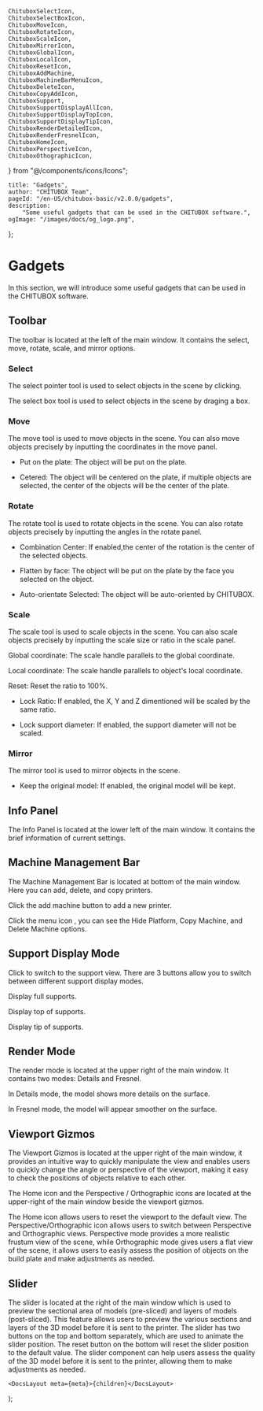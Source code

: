 	ChituboxSelectIcon,
	ChituboxSelectBoxIcon,
	ChituboxMoveIcon,
	ChituboxRotateIcon,
	ChituboxScaleIcon,
	ChituboxMirrorIcon,
	ChituboxGlobalIcon,
	ChituboxLocalIcon,
	ChituboxResetIcon,
	ChituboxAddMachine,
	ChituboxMachineBarMenuIcon,
	ChituboxDeleteIcon,
	ChituboxCopyAddIcon,
	ChituboxSupport,
	ChituboxSupportDisplayAllIcon,
	ChituboxSupportDisplayTopIcon,
	ChituboxSupportDisplayTipIcon,
	ChituboxRenderDetailedIcon,
	ChituboxRenderFresnelIcon,
	ChituboxHomeIcon,
	ChituboxPerspectiveIcon,
	ChituboxOthographicIcon,
} from "@/components/icons/Icons";

	title: "Gadgets",
	author: "CHITUBOX Team",
	pageId: "/en-US/chitubox-basic/v2.0.0/gadgets",
	description:
		"Some useful gadgets that can be used in the CHITUBOX software.",
	ogImage: "/images/docs/og_logo.png",
};

# Gadgets

In this section, we will introduce some useful gadgets that can be used in the CHITUBOX software.

## Toolbar

The toolbar is located at the left of the main window. It contains the select, move, rotate, scale, and mirror options.

### Select

<ChituboxSelectIcon /> The select pointer tool is used to select objects in the
scene by clicking.

<ChituboxSelectBoxIcon /> The select box tool is used to select objects in the
scene by draging a box.

### Move

<ChituboxMoveIcon /> The move tool is used to move objects in the scene. You can
also move objects precisely by inputting the coordinates in the move panel.

<ImageContainer>
	<AntdImage
		src={
			"/images/docs/en-US/chitubox-basic/2.x.x/005-gadgets-move-panel.png"
		}
	/>
</ImageContainer>

-   Put on the plate: The object will be put on the plate.

-   Cetered: The object will be centered on the plate, if multiple objects are selected, the center of the objects will be the center of the plate.

### Rotate

<ImageContainer>
	<AntdImage
		src={
			"/images/docs/en-US/chitubox-basic/2.x.x/005-gadgets-rotate-panel.png"
		}
	/>
</ImageContainer>

<ChituboxRotateIcon /> The rotate tool is used to rotate objects in the scene.
You can also rotate objects precisely by inputting the angles in the rotate
panel.

-   Combination Center: If enabled,the center of the rotation is the center of the selected objects.

-   Flatten by face: The object will be put on the plate by the face you selected on the object.

-   Auto-orientate Selected: The object will be auto-oriented by CHITUBOX.

### Scale

<ChituboxScaleIcon /> The scale tool is used to scale objects in the scene. You
can also scale objects precisely by inputting the scale size or ratio in the
scale panel.

<ImageContainer>
	<AntdImage
		src={
			"/images/docs/en-US/chitubox-basic/2.x.x/005-gadgets-scale-panel.png"
		}
	/>
</ImageContainer>

<ChituboxGlobalIcon /> Global coordinate: The scale handle parallels to the
global coordinate.

<ChituboxLocalIcon /> Local coordinate: The scale handle parallels to object's
local coordinate.

<ChituboxResetIcon /> Reset: Reset the ratio to 100%.

-   Lock Ratio: If enabled, the X, Y and Z dimentioned will be scaled by the same ratio.

-   Lock support diameter: If enabled, the support diameter will not be scaled.

### Mirror

<ChituboxMirrorIcon /> The mirror tool is used to mirror objects in the scene.

<ImageContainer>
	<AntdImage
		src={
			"/images/docs/en-US/chitubox-basic/2.x.x/005-gadgets-mirror-panel.png"
		}
	/>
</ImageContainer>

-   Keep the original model: If enabled, the original model will be kept.

## Info Panel

The Info Panel is located at the lower left of the main window. It contains the brief information of current settings.

## Machine Management Bar

The Machine Management Bar is located at bottom of the main window. Here you can add, delete, and copy printers.

Click the add machine button <ChituboxAddMachine /> to add a new printer.

Click the menu icon <ChituboxMachineBarMenuIcon />, you can see the Hide Platform, <ChituboxCopyAddIcon /> Copy Machine, and <ChituboxDeleteIcon /> Delete Machine options.

## Support Display Mode

Click <ChituboxSupport /> to switch to the support view. There are 3 buttons allow you to switch between different support display modes.

<ChituboxSupportDisplayAllIcon /> Display full supports.

<ImageContainer>
	<AntdImage
		src={
			"/images/docs/en-US/chitubox-basic/2.x.x/005-gadgets-support-display-all.png"
		}
	/>
</ImageContainer>

<ChituboxSupportDisplayTopIcon /> Display top of supports.

<ImageContainer>
	<AntdImage
		src={
			"/images/docs/en-US/chitubox-basic/2.x.x/005-gadgets-support-display-top.png"
		}
	/>
</ImageContainer>

<ChituboxSupportDisplayTipIcon /> Display tip of supports.

<ImageContainer>
	<AntdImage
		src={
			"/images/docs/en-US/chitubox-basic/2.x.x/005-gadgets-support-display-tip.png"
		}
	/>
</ImageContainer>

## Render Mode

The render mode is located at the upper right of the main window. It contains two modes: Details and Fresnel.

<ChituboxRenderDetailedIcon /> In Details mode, the model shows more details on
the surface.

<ImageContainer>
	<AntdImage
		src={"/images/docs/en-US/chitubox-basic/2.x.x/005-gadgets-details.png"}
	/>
</ImageContainer>

<ChituboxRenderFresnelIcon /> In Fresnel mode, the model will appear smoother on
the surface.

<ImageContainer>
	<AntdImage
		src={"/images/docs/en-US/chitubox-basic/2.x.x/005-gadgets-fresnel.png"}
	/>
</ImageContainer>

## Viewport Gizmos

The Viewport Gizmos is located at the upper right of the main window, it provides an intuitive way to quickly manipulate the view and enables users to quickly change the angle or perspective of the viewport, making it easy to check the positions of objects relative to each other.

<ImageContainer>
	<AntdImage
		src={
			"/images/docs/en-US/chitubox-basic/2.x.x/005-gadget-viewport_gizmo.svg"
		}
		width={200}
	/>
</ImageContainer>

The Home <ChituboxHomeIcon /> icon and the Perspective <ChituboxPerspectiveIcon /> / Orthographic <ChituboxOthographicIcon /> icons are located at the upper-right of the main window beside the viewport gizmos.

The Home icon allows users to reset the viewport to the default view. The Perspective/Orthographic icon allows users to switch between Perspective and Orthographic views. Perspective mode provides a more realistic frustum view of the scene, while Orthographic mode gives users a flat view of the scene, it allows users to easily assess the position of objects on the build plate and make adjustments as needed.

## Slider

<ImageContainer>
	<AntdImage
		src={"/images/docs/en-US/chitubox-basic/2.x.x/005-gadget-slider.gif"}
	/>
</ImageContainer>

The slider is located at the right of the main window which is used to preview the sectional area of models (pre-sliced) and layers of models (post-sliced). This feature allows users to preview the various sections and layers of the 3D model before it is sent to the printer. The slider has two buttons on the top and bottom separately, which are used to animate the slider position. The reset button on the bottom will reset the slider position to the default value. The slider component can help users assess the quality of the 3D model before it is sent to the printer, allowing them to make adjustments as needed.

	<DocsLayout meta={meta}>{children}</DocsLayout>
);

